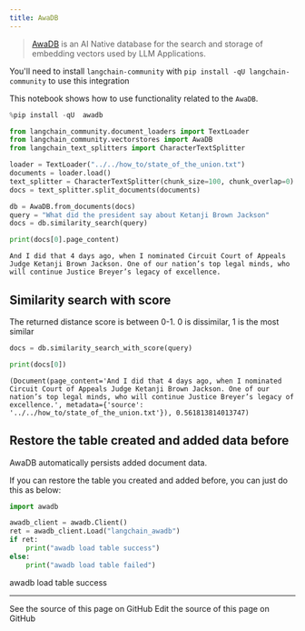 ```yaml
---
title: AwaDB
---
```


>[AwaDB](https://github.com/awa-ai/awadb) is an AI Native database for the search and storage of embedding vectors used by LLM Applications.

You'll need to install `langchain-community` with `pip install -qU langchain-community` to use this integration

This notebook shows how to use functionality related to the `AwaDB`.

```python
%pip install -qU  awadb
```

```python
from langchain_community.document_loaders import TextLoader
from langchain_community.vectorstores import AwaDB
from langchain_text_splitters import CharacterTextSplitter
```

```python
loader = TextLoader("../../how_to/state_of_the_union.txt")
documents = loader.load()
text_splitter = CharacterTextSplitter(chunk_size=100, chunk_overlap=0)
docs = text_splitter.split_documents(documents)
```

```python
db = AwaDB.from_documents(docs)
query = "What did the president say about Ketanji Brown Jackson"
docs = db.similarity_search(query)
```

```python
print(docs[0].page_content)
```

```output
And I did that 4 days ago, when I nominated Circuit Court of Appeals Judge Ketanji Brown Jackson. One of our nation’s top legal minds, who will continue Justice Breyer’s legacy of excellence.
```

## Similarity search with score

The returned distance score is between 0-1. 0 is dissimilar, 1 is the most similar

```python
docs = db.similarity_search_with_score(query)
```

```python
print(docs[0])
```

```output
(Document(page_content='And I did that 4 days ago, when I nominated Circuit Court of Appeals Judge Ketanji Brown Jackson. One of our nation’s top legal minds, who will continue Justice Breyer’s legacy of excellence.', metadata={'source': '../../how_to/state_of_the_union.txt'}), 0.561813814013747)
```

## Restore the table created and added data before

AwaDB automatically persists added document data.

If you can restore the table you created and added before, you can just do this as below:

```python
import awadb

awadb_client = awadb.Client()
ret = awadb_client.Load("langchain_awadb")
if ret:
    print("awadb load table success")
else:
    print("awadb load table failed")
```

awadb load table success

---

<CardGroup cols={2}>
  <Card title="View Source" icon="eye" href="https://github.com/langchain-ai/docs/blob/main/src/oss/python/integrations/vectorstores/awadb.mdx">
    See the source of this page on GitHub
  </Card>
  <Card title="Edit Source" icon="pen-to-square" href="https://github.com/langchain-ai/docs/edit/main/src/oss/python/integrations/vectorstores/awadb.mdx">
    Edit the source of this page on GitHub
  </Card>
</CardGroup>
